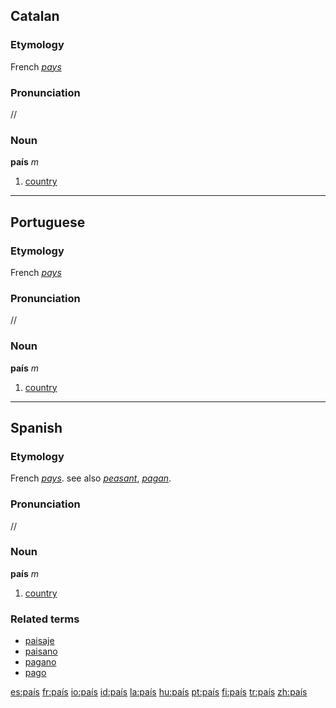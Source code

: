==Catalan==
===Etymology===
French ''[[pays]]''
===Pronunciation===
/{{IPAchar|paˈis}}/
===Noun===
'''país''' ''m''

# [[country]]

----

==Portuguese==
===Etymology===
French ''[[pays]]''
===Pronunciation===
/{{IPAchar|paˈis}}/
===Noun===
'''país''' ''m''

# [[country]]

----

==Spanish==
===Etymology===
French ''[[pays]]''. see also ''[[peasant]]'', ''[[pagan]]''.
===Pronunciation===
/{{IPAchar|paˈis}}/
===Noun===
'''país''' ''m''

# [[country]]

===Related terms===
*[[paisaje]]
*[[paisano]]
*[[pagano]]
*[[pago]]

[[es:país]]
[[fr:país]]
[[io:país]]
[[id:país]]
[[la:país]]
[[hu:país]]
[[pt:país]]
[[fi:país]]
[[tr:país]]
[[zh:país]]